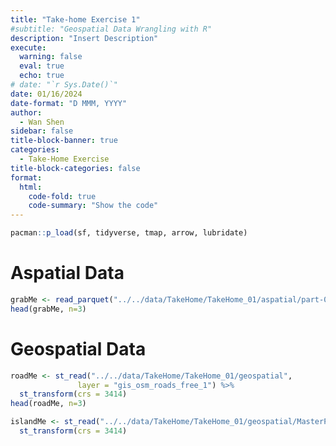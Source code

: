 ```yaml
---
title: "Take-home Exercise 1"
#subtitle: "Geospatial Data Wrangling with R"
description: "Insert Description"
execute: 
  warning: false
  eval: true
  echo: true
# date: "`r Sys.Date()`"
date: 01/16/2024
date-format: "D MMM, YYYY" 
author: 
  - Wan Shen
sidebar: false
title-block-banner: true
categories:
  - Take-Home Exercise
title-block-categories: false
format: 
  html: 
    code-fold: true
    code-summary: "Show the code"
---
```


```r
pacman::p_load(sf, tidyverse, tmap, arrow, lubridate)
```

# Aspatial Data

```r
grabMe <- read_parquet("../../data/TakeHome/TakeHome_01/aspatial/part-00000.parquet")
head(grabMe, n=3)
```

# Geospatial Data

```r
roadMe <- st_read("../../data/TakeHome/TakeHome_01/geospatial",
               layer = "gis_osm_roads_free_1") %>%
  st_transform(crs = 3414) 
head(roadMe, n=3)
```

```r
islandMe <- st_read("../../data/TakeHome/TakeHome_01/geospatial/MasterPlan2019SubzoneBoundaryNoSeaKML.kml") %>%
  st_transform(crs = 3414) 
```